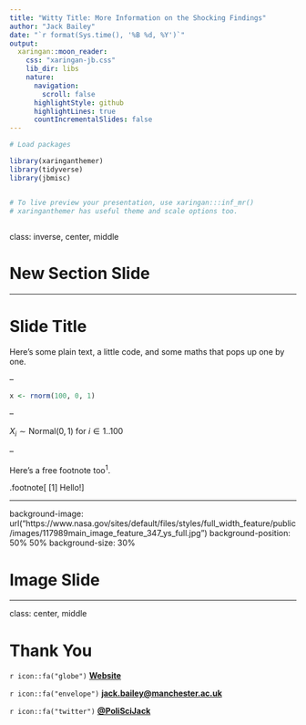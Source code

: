 ```yaml
---
title: "Witty Title: More Information on the Shocking Findings"
author: "Jack Bailey"
date: "`r format(Sys.time(), '%B %d, %Y')`"
output:
  xaringan::moon_reader:
    css: "xaringan-jb.css"
    lib_dir: libs
    nature:
      navigation:
        scroll: false
      highlightStyle: github
      highlightLines: true
      countIncrementalSlides: false
---
```


```r

# Load packages

library(xaringanthemer)
library(tidyverse)
library(jbmisc)


# To live preview your presentation, use xaringan:::inf_mr()
# xaringanthemer has useful theme and scale options too.
  
```

class: inverse, center, middle

# New Section Slide

---

# Slide Title

Here's some plain text, a little code, and some maths that pops up one by one.

--

```r
x <- rnorm(100, 0, 1)
```

--

$X_{i} \sim \mathrm{Normal}(0, 1) \text{ for } i \in 1..100$

--

Here's a free footnote too<sup>1</sup>.

.footnote[
[1] Hello!
]

---

background-image: url("https://www.nasa.gov/sites/default/files/styles/full_width_feature/public/images/117989main_image_feature_347_ys_full.jpg")
background-position: 50% 50%
background-size: 30%

# Image Slide

---

class: center, middle

# Thank You

`r icon::fa("globe")` [**Website**](https://www.twitter.com/PoliSciJack)

`r icon::fa("envelope")`  [**jack.bailey@manchester.ac.uk**](mailto:jack.bailey@manchester.ac.uk)

`r icon::fa("twitter")` [**@PoliSciJack**](https://www.twitter.com/PoliSciJack)
